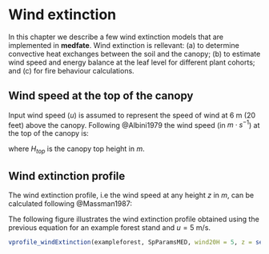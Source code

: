 # Wind extinction {#windextinction}

In this chapter we describe a few wind extinction models that are implemented in **medfate**. Wind extinction is rellevant: (a) to determine convective heat exchanges between the soil and the canopy; (b) to estimate wind speed and energy balance at the leaf level for different plant cohorts; and (c) for fire behaviour calculations. 

## Wind speed at the top of the canopy 

Input wind speed ($u$) is assumed to represent the speed of wind at 6 m (20 feet) above the canopy. Following @Albini1979 the wind speed (in $m·s^{-1}$) at the top of the canopy is:

\begin{equation}
u_{top} = \frac{(1.01857\cdot u) \cdot 0.4265092 \cdot H_{canopy}}{log(20 + 1.181102 \cdot H_{top})}
\end{equation}
where $H_{top}$ is the canopy top height in $m$.

## Wind extinction profile {#windextinctionprofile}

The wind extinction profile, i.e the wind speed at any height $z$ in $m$, can be calculated following @Massman1987:

\begin{eqnarray}
\beta_{stand} &=& \frac{4.0 \cdot 0.2 \cdot LAI_{stand}^{phi}}{0.16 \cdot 1.5^2} \\
u(z) &=& u_{top} \cdot \sqrt{\frac{\cosh(\beta_{stand} \cdot z / H_{top})}{\cosh(\beta_{stand})}}
\end{eqnarray}

The following figure illustrates the wind extinction profile obtained using the previous equation for an example forest stand and $u = 5$ m/s.

```r
vprofile_windExtinction(exampleforest, SpParamsMED, wind20H = 5, z = seq(0,1000, by=1))
```

